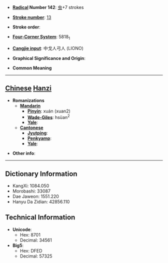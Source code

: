 * '''[[Wiktionary:Chinese radical index| Radical]] Number 142''': [[Wiktionary:Chinese radical index 虫|虫]]+7 strokes

* '''[[Wiktionary:Chinese total strokes index|Stroke number]]''': [[Wiktionary:Chinese total strokes index 13|13]]

* '''Stroke order''': 

* '''[[Wiktionary:Chinese four corner index|Four-Corner System]]''': 5818<sub>1</sub>

* '''[[Wiktionary:Chinese Cangjie index|Cangjie input]]''': 中戈人弓人 (LIONO)

* '''Graphical Significance and Origin''': 

* '''Common Meaning'''

----

== [[Chinese]] [[Hanzi]] ==

* '''Romanizations'''
** '''[[Mandarin]]'''
*** '''[[Pinyin]]''': xuán (xuan2)
*** '''[[Wade-Giles]]''': hsüan<sup>2</sup>
*** '''[[Yale]]''': 
** '''[[Cantonese]]'''
*** '''[[Jyutping]]''':
*** '''[[Penkyamp]]''': 
*** '''[[Yale]]''': 

* '''Other info''': 

----

== Dictionary Information ==

* KangXi: 1084.050
* Morobashi: 33087
* Dae Jaweon: 1551.220
* Hanyu Da Zidian: 42856.110

== Technical Information ==

* '''Unicode''':
** Hex: 8701
** Decimal: 34561
* '''Big5''':
** Hex: DFED
** Decimal: 57325